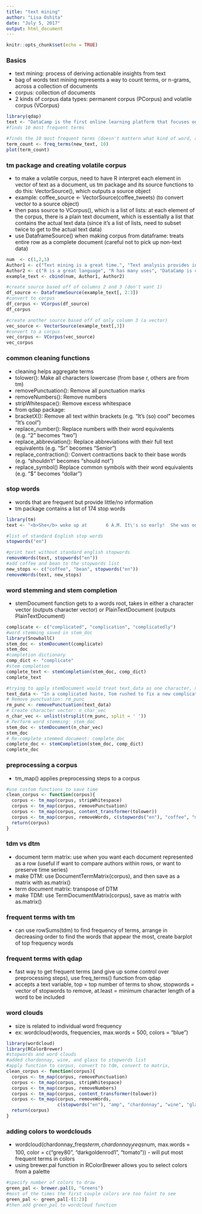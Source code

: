 ```yaml
---
title: "text mining"
author: "Lisa Oshita"
date: "July 5, 2017"
output: html_document
---
```


```r
knitr::opts_chunk$set(echo = TRUE)
```

### Basics
* text mining: process of deriving actionable insights from text
* bag of words text mining represents a way to count terms, or n-grams, across a collection of documents
* corpus: collection of documents
* 2 kinds of corpus data types: permanent corpus (PCorpus) and volatile corpus (VCorpus)
```r
library(qdap)
text <- "DataCamp is the first online learning platform that focuses on building the best learning experience specifically for Data Science. We have offices in Boston and Belgium and to date, we trained over 250,000 (aspiring) data scientists in over 150 countries. These data science enthusiasts completed more than 9 million exercises. You can take free beginner courses, or subscribe for $25/month to get access to all premium courses."
#finds 10 most frequent terms

#finds the 10 most frequent terms (doesn't mattern what kind of word, all words treated equally)
term_count <- freq_terms(new_text, 10)
plot(term_count)
```

### tm package and creating volatile corpus
* to make a volatile corpus, need to have R interpret each element in vector of text as a document, us tm package and its source functions to do this: VectorSource(), which outputs a source object
* example: coffee_source <- VectorSource(coffee_tweets) (to convert vector to a source object)
* then pass source to VCorpus(), which is a list of lists: at each element of the corpus, there is a plain text document, which is essentially a list that contains the actual text data (since it's a list of lists, need to subset twice to get to the actual text data)
* use DataframeSource() when making corpus from dataframe: treats entire row as a complete document (careful not to pick up non-text data)
```r
num  <- c(1,2,3)
Author1 <- c("Text mining is a great time.", "Text analysis provides insights", "qdap and tm are used in text mining")
Author2 <- c("R is a great language", "R has many uses", "DataCamp is cool!")
example_text <- cbind(num, Author1, Author2)

#create source based off of columns 2 and 3 (don't want 1)
df_source <- DataframeSource(example_text[, 2:3])
#convert to corpus
df_corpus <- VCorpus(df_source)
df_corpus

#create another source based off of only column 3 (a vector)
vec_source <- VectorSource(example_text[,3])
#convert to a corpus
vec_corpus <- VCorpus(vec_source)
vec_corpus
```

### common cleaning functions
* cleaning helps aggregate terms
* tolower(): Make all characters lowercase (from base r, others are from tm) 
* removePunctuation(): Remove all punctuation marks
* removeNumbers(): Remove numbers
* stripWhitespace(): Remove excess whitespace
* from qdap package: 
* bracketX(): Remove all text within brackets (e.g. "It's (so) cool" becomes "It's cool")
* replace_number(): Replace numbers with their word equivalents (e.g. "2" becomes "two")
* replace_abbreviation(): Replace abbreviations with their full text equivalents (e.g. "Sr" becomes "Senior")
* replace_contraction(): Convert contractions back to their base words (e.g. "shouldn't" becomes "should not")
* replace_symbol() Replace common symbols with their word equivalents (e.g. "$" becomes "dollar")

### stop words
* words that are frequent but provide little/no information
* tm package contains a list of 174 stop words
```r
library(tm)
text <- "<b>She</b> woke up at       6 A.M. It\'s so early!  She was only 10% awake and began drinking coffee in front of her computer."

#list of standard English stop words
stopwords("en")

#print text without standard english stopwords
removeWords(text, stopwords("en"))
#add coffee and bean to the stopwords list
new_stops <- c("coffee", "bean", stopwords("en"))
removeWords(text, new_stops)
```

### word stemming and stem completion
* stemDocument function gets to a words root, takes in either a character vector (outputs character vector) or PlainTextDocument (outputs PlainTextDocument)
```r
complicate <- c("complicated", "complication", "complicatedly")
#word stemming saved in stem_doc
library(SnowballC)
stem_doc <- stemDocument(complicate)
stem_doc
#completion dictionary
comp_dict <- "complicate"
#stem completion
complete_text <- stemCompletion(stem_doc, comp_dict)
complete_text
```

```r
#trying to apply stemDocument would treat text_data as one character, need to remove punctuation and split it up
text_data <- "In a complicated haste, Tom rushed to fix a new complication, too complicatedly."
# Remove punctuation: rm_punc
rm_punc <- removePunctuation(text_data)
# Create character vector: n_char_vec
n_char_vec <- unlist(strsplit(rm_punc, split = ' '))
# Perform word stemming: stem_doc
stem_doc <- stemDocument(n_char_vec)
stem_doc
# Re-complete stemmed document: complete_doc
complete_doc <- stemCompletion(stem_doc, comp_dict)
complete_doc
```

### preprocessing a corpus
* tm_map() applies preprocessing steps to a corpus
```r
#use custom functions to save time
clean_corpus <- function(corpus){
  corpus <- tm_map(corpus, stripWhitespace)
  corpus <- tm_map(corpus, removePunctuation)
  corpus <- tm_map(corpus, content_transformer(tolower))
  corpus <- tm_map(corpus, removeWords, c(stopwords("en"), "coffee", "mug"))
  return(corpus)
}
```

### tdm vs dtm
* document term matrix: use when you want each document represented as a row (useful if want to compare authors within rows, or want to preserve time series)
* make DTM: use DocumentTermMatrix(corpus), and then save as a matrix with as.matrix()
* term document matrix: transpose of DTM
* make TDM: use TermDocumentMatrix(corpus), save as matrix with as.matrix()

### frequent terms with tm
* can use rowSums(tdm) to find frequency of terms, arrange in decreasing order to find the words that appear the most, create barplot of top frequency words

### frequent terms with qdap
* fast way to get frequent terms (and give up some control over preprocessing steps), use freq_terms() function from qdap 
* accepts a text variable, top = top number of terms to show, stopwords = vector of stopwords to remove, at.least = minimum character length of a word to be included

### word clouds
* size is related to individual word frequency
* ex: wordcloud(words, frequencies, max.words = 500, colors = "blue")
```r
library(wordcloud)
library(RColorBrewer)
#stopwords and word clouds
#added chardonnay, wine, and glass to stopwords list
#apply function to corpus, convert to tdm, convert to matrix, 
clean_corpus <- function(corpus){
  corpus <- tm_map(corpus, removePunctuation)
  corpus <- tm_map(corpus, stripWhitespace)
  corpus <- tm_map(corpus, removeNumbers)
  corpus <- tm_map(corpus, content_transformer(tolower))
  corpus <- tm_map(corpus, removeWords, 
                   c(stopwords("en"), "amp", "chardonnay", "wine", "glass"))
  return(corpus)
}
```

### adding colors to wordclouds
* wordcloud(chardonnay_freqs$term, chardonnay_freqs$num, max.words = 100, color = c("grey80", "darkgoldenrod1", "tomato")) - will put most frequent terms in colors 
* using brewer.pal function in RColorBrewer allows you to select colors from a palette
```r
#specify number of colors to draw
green_pal <- brewer.pal(8, "Greens")
#most of the times the first couple colors are too faint to see 
green_pal <- green_pal[-(1:2)]
#then add green_pal to wordcloud function
```



